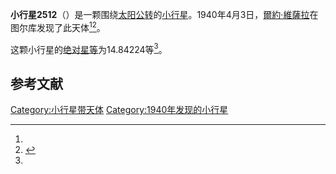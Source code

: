 {{Infobox planet
| bgcolour = #FFFFC0
| name = 2512 Tavastia
| symbol = 
| image = 
| caption = 
| discovery = yes
| discovery_ref = 
| discoverer = [[爾約·維薩拉|爾約·維薩拉]]
| discovery_site = [[图尔库|图尔库]] 
| discovered = 1940年4月3日
| designations = yes
| mp_name = 
| named_after = 
| alt_names = 1940 GG/ 1943 DN / 1965 UC2 / 1965 VF / 1965 WY / 1970 ER / 1972 XC1 / 1975 VP2 / 1977 FW
| mp_category = [[主带小行星|主带小行星]]
| orbit_ref = <ref name="a">[http://ssd.jpl.nasa.gov/sbdb.cgi?sstr=2512 2512 Tavastia] {{Wayback|url=http://ssd.jpl.nasa.gov/sbdb.cgi?sstr=2512 |date=20200820023159 }}，小行星數據庫瀏覽器（JPL Small-Body Database Browser）－[[美国国家航空航天局|美国国家航空航天局]]喷气推进实验室</ref>
| epoch = 2456400.5 (2013年4月18日更新)
| aphelion = {{convert|2.5162123|AU|km|3|abbr=on|lk=out}}
| perihelion = {{convert|1.9724375|AU|km|3|abbr=on}}
| semimajor = {{convert|2.2443249|AU|km|3|abbr=on}}
| eccentricity = 0.1211444
| period = 1228.081014 [[日|日]]<br />3.36[[儒略年|儒略年]]
| avg_speed = 
| inclination = 6.37985
| asc_node = 69.55653
| mean_anomaly = 
| arg_peri = 14.84224
| satellites = 
| physical_characteristics = yes
| dimensions = 
| mass = 
| density = 
| surface_grav = 
| escape_velocity = 
| sidereal_day = 
| axial_tilt = 
| pole_ecliptic_lat = 
| pole_ecliptic_lon = 
| albedo = 
| temperatures= 
| temp_name1 = 
| mean_temp_1 = 
| max_temp_1 = 
| temp_name2 = 
| max_temp_2 = 
| spectral_type = 
| abs_magnitude = 14.84224
}}

'''小行星2512'''（{{lang-en|2512 Tavastia}}）是一颗围绕[[太阳|太阳]][[公转|公转]]的[[小行星|小行星]]。1940年4月3日，[[爾約·維薩拉|爾約·維薩拉]]在图尔库发现了此天体<ref name="a" /><ref>{{cite news|title=小行星列表|url=http://cfa-www.harvard.edu/iau/lists/NumberedMPs.txt|accessdate=2013-07-08|newspaper=哈佛大学|archive-date=2008-05-17|archive-url=https://web.archive.org/web/20080517010638/http://cfa-www.harvard.edu/iau/lists/NumberedMPs.txt|dead-url=no}}</ref>。

这颗小行星的[[绝对星等|绝对星等]]为14.84224等<ref name="a" />。

==参考文献==
{{reflist}}
{{Minor Planet Number|[[小行星2511|小行星2511]]|[[小行星2513|小行星2513]]}}

{{小天体}}

[[Category:小行星带天体|Category:小行星带天体]]
[[Category:1940年发现的小行星|Category:1940年发现的小行星]]

{{asteroid-stub}}